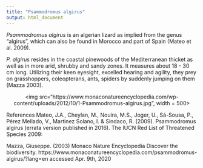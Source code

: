 ```yaml
---
title: "Psammodromus algirus"
output: html_document
---
```


*Psammodromus algirus* is an algerian lizard as implied from the genus "algirus", which can also be found in Morocco and part of Spain (Mateo et al. 2009).

*P. algirus* resides in the coastal pinewoods of the Mediterranean thicket as well as in more arid, shrubby and sandy zones. It measures about 18 - 30 cm long.
Utilizing their keen eyesight, excelled hearing and agility, they prey on grasshoppers, coleopterans, ants, spiders by suddenly jumping on them (Mazza 2003).

<p align='center'>
<img src="https://www.monaconatureencyclopedia.com/wp-content/uploads/2012/10/1-Psammodromus-algirus.jpg", width = 500>
</p>

References
Mateo, J.A., Cheylan, M., Nouira, M.S., Joger, U., Sá-Sousa, P., Pérez Mellado, V., Martinez Solano, I. & Sindaco, R. (2009). Psammodromus algirus (errata version published in 2016). The IUCN Red List of Threatened Species 2009:

Mazza, Giuseppe. (2003) Monaco Nature Encyclopedia Discover the biodiversity. https://www.monaconatureencyclopedia.com/psammodromus-algirus/?lang=en accessed Apr. 9th, 2020

